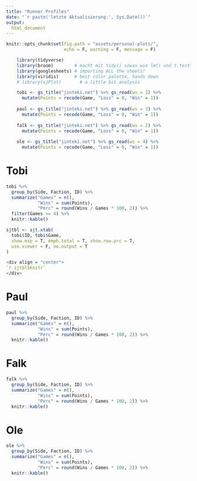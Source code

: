 ```yaml
---
title: "Runner Profiles"
date: "`r paste('letzte Aktualisierung:', Sys.Date())`"
output:
  html_document
---
```


```r
knitr::opts_chunk$set(fig.path = "assets/personal-plots/",
                      echo = F, warning = F, message = F)

    library(tidyverse)
    library(broom)        # macht mit tidy() sowas wie lm() und t.test() lesbarer
    library(googlesheets) # importing ALL the sheets!
    library(viridis)      # best color palette, hands down
    # library(sjPlot)       # a little bit analysis

    tobi <- gs_title("jinteki.net") %>% gs_read(ws = 1) %>% 
      mutate(Points = recode(Game, "Loss" = 0, "Win" = 1))
    
    paul <- gs_title("jinteki.net") %>% gs_read(ws = 3) %>% 
      mutate(Points = recode(Game, "Loss" = 0, "Win" = 1))
    
    falk <- gs_title("jinteki.net") %>% gs_read(ws = 2) %>% 
      mutate(Points = recode(Game, "Loss" = 0, "Win" = 1))
    
    ole <- gs_title("jinteki.net") %>% gs_read(ws = 4) %>% 
      mutate(Points = recode(Game, "Loss" = 0, "Win" = 1))
```

# Tobi

```r
tobi %>% 
  group_by(Side, Faction, ID) %>% 
  summarize("Games" = n(),
            "Wins" = sum(Points),
            "Perc" = round(Wins / Games * 100, 2)) %>% 
  filter(Games >= 4) %>% 
  knitr::kable()
```


```r
sjtbl <- sjt.xtab(
  tobi$ID, tobi$Game, 
  show.exp = T, emph.total = T, show.row.prc = T,
  use.viewer = F, no.output = T
)

<div align = "center">
`r sjtbl$knitr`
</div>
```



# Paul

```r
paul %>% 
  group_by(Side, Faction, ID) %>% 
  summarize("Games" = n(),
            "Wins" = sum(Points),
            "Perc" = round(Wins / Games * 100, 2)) %>% 
  knitr::kable()
```



# Falk

```r
falk %>% 
  group_by(Side, Faction, ID) %>% 
  summarize("Games" = n(),
            "Wins" = sum(Points),
            "Perc" = round(Wins / Games * 100, 2)) %>% 
  knitr::kable()
```



# Ole

```r
ole %>% 
  group_by(Side, Faction, ID) %>% 
  summarize("Games" = n(),
            "Wins" = sum(Points),
            "Perc" = round(Wins / Games * 100, 2)) %>% 
  knitr::kable()
```